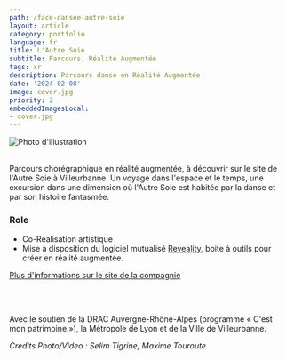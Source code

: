 ```yaml
---
path: /face-dansee-autre-soie
layout: article
category: portfolio
language: fr
title: L'Autre Soie
subtitle: Parcours, Réalité Augmentée
tags: xr
description: Parcours dansé en Réalité Augmentée
date: '2024-02-08'
image: cover.jpg
priority: 2
embeddedImagesLocal:
- cover.jpg
---
```



![Photo d'illustration](1.jpg)
<br/>
<br/>

Parcours chorégraphique en réalité augmentée, à découvrir sur le site de l'Autre Soie à Villeurbanne. Un voyage dans l'espace et le temps, 
une excursion dans une dimension où l'Autre Soie est habitée par la danse et par son histoire fantasmée. 


### Role
* Co-Réalisation artistique  
* Mise à disposition du logiciel mutualisé [Reveality](/reveality), boite à outils pour créer en réalité augmentée.  


[Plus d'informations sur le site de la compagnie](https://www.natachapaquignon.com/)

<br/>
<br/>
  
Avec le soutien de la DRAC Auvergne-Rhône-Alpes (programme « C'est mon patrimoine »), la Métropole de Lyon et de la Ville de Villeurbanne.  

_Credits Photo/Video : Selim Tigrine, Maxime Touroute_